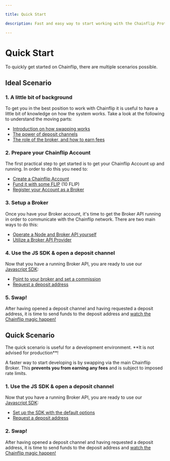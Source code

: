 ```yaml
---

title: Quick Start

description: Fast and easy way to start working with the Chainflip Protocol.

---
```



# Quick Start

To quickly get started on Chainflip, there are multiple scenarios possible.

## Ideal Scenario

### 1. A little bit of background

To get you in the best position to work with Chainflip it is useful to have a little bit of knowledge on how the system works. Take a look at the following to understand the moving parts:

* [Introduction on how swapping works](../how-swapping-works)
* [The power of deposit channels](../../concepts/swaps-amm/deposit-channels-and-brokers)
* [The role of the broker, and how to earn fees](running-a-broker/introduction)

### 2. Prepare your Chainflip Account

The first practical step to get started is to get your Chainflip Account up and running. In order to do this you need to:

* [Create a Chainflip Account](chainflip-account/creating)
* [Fund it with some FLIP](chainflip-account/funding) (10 FLIP)
* [Register your Account as a Broker](chainflip-account/broker)

### 3. Setup a Broker

Once you have your Broker account, it's time to get the Broker API running in order to communicate with the Chainflip network. There are two main ways to do this:

* [Operate a Node and Broker API yourself](running-a-broker/broker-api)
* [Utilize a Broker API Provider](running-a-broker/affiliate-brokers)

### 4. Use the JS SDK & open a deposit channel

Now that you have a running Broker API, you are ready to use our [Javascript SDK](javascript-sdk/introduction):

* [Point to your broker and set a commission](javascript-sdk/quick-start#set-up)
* [Request a deposit address](javascript-sdk/swap-assets/request-deposit-address)

### 5. Swap!

After having opened a deposit channel and having requested a deposit address, it is time to send funds to the deposit address and [watch the Chainflip magic happen!](../../concepts/swaps-amm/native-swap-flow)

## Quick Scenario

<Callout type="warning">
The quick scenario is useful for a development environment. **It is not advised for production**!
</Callout>

A faster way to start developing is by swapping via the main Chainflip Broker. This **prevents you from earning any fees** and is subject to imposed rate limits.


### 1. Use the JS SDK & open a deposit channel

Now that you have a running Broker API, you are ready to use our [Javascript SDK](javascript-sdk/introduction):

* [Set up the SDK with the default options](javascript-sdk/quick-start#set-up)
* [Request a deposit address](javascript-sdk/swap-assets/request-deposit-address)

### 2. Swap!

After having opened a deposit channel and having requested a deposit address, it is time to send funds to the deposit address and [watch the Chainflip magic happen!](../../concepts/swaps-amm/native-swap-flow)
